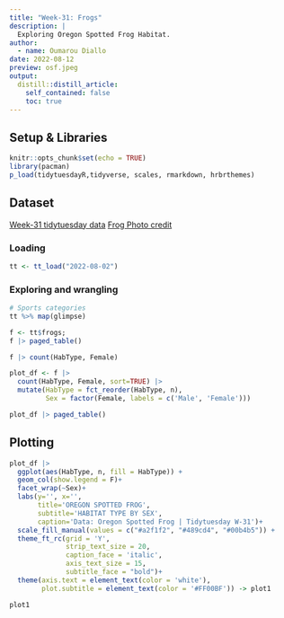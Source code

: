 ```yaml
---
title: "Week-31: Frogs"
description: |
  Exploring Oregon Spotted Frog Habitat.
author:
  - name: Oumarou Diallo
date: 2022-08-12
preview: osf.jpeg
output:
  distill::distill_article:
    self_contained: false
    toc: true
---
```


## Setup & Libraries

```r
knitr::opts_chunk$set(echo = TRUE)
library(pacman)
p_load(tidytuesdayR,tidyverse, scales, rmarkdown, hrbrthemes)

```


## Dataset

[Week-31 tidytuesday data](https://github.com/rfordatascience/tidytuesday/tree/master/data/2022/2022-08-02)
[Frog Photo credit](https://californiaherps.com/frogs/images/rpretiosagl053.jpg)

### Loading
```r
tt <- tt_load("2022-08-02")
```

### Exploring and wrangling 

```r
# Sports categories
tt %>% map(glimpse)
```

```r
f <- tt$frogs;
f |> paged_table()
```

```r
f |> count(HabType, Female)
```

```r
plot_df <- f |> 
  count(HabType, Female, sort=TRUE) |> 
  mutate(HabType = fct_reorder(HabType, n),
         Sex = factor(Female, labels = c('Male', 'Female')))

plot_df |> paged_table()

```


## Plotting

```r
plot_df |> 
  ggplot(aes(HabType, n, fill = HabType)) + 
  geom_col(show.legend = F)+
  facet_wrap(~Sex)+
  labs(y='', x='', 
       title='OREGON SPOTTED FROG', 
       subtitle='HABITAT TYPE BY SEX',
       caption='Data: Oregon Spotted Frog | Tidytuesday W-31')+
  scale_fill_manual(values = c("#a2f1f2", "#489cd4", "#00b4b5")) +
  theme_ft_rc(grid = 'Y',
              strip_text_size = 20,
              caption_face = 'italic',
              axis_text_size = 15,
              subtitle_face = "bold")+
  theme(axis.text = element_text(color = 'white'),
        plot.subtitle = element_text(color = '#FF00BF')) -> plot1 

```


```r
plot1
```
